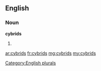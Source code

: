 ==English==

===Noun===
'''cybrids'''

# {{plural of|[[cybrid]]}}

[[Category:English plurals]]

[[ar:cybrids]]
[[fr:cybrids]]
[[mg:cybrids]]
[[my:cybrids]]